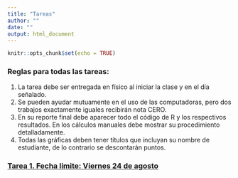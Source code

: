 ```yaml
---
title: "Tareas"
author: ""
date: ""
output: html_document
---
```


```r
knitr::opts_chunk$set(echo = TRUE)
```

### Reglas para todas las tareas: 

1. La tarea debe ser entregada en físico al iniciar la clase y en el día señalado.
2. Se pueden ayudar mutuamente en el uso de las computadoras, pero dos trabajos exactamente iguales recibirán nota CERO.
3. En su reporte final debe aparecer todo el código de R y los respectivos resultados. En los cálculos manuales debe mostrar su procedimiento detalladamente.
4. Todas las gráficas deben tener títulos que incluyan su nombre de estudiante, de lo contrario se descontarán puntos.

### [Tarea 1. Fecha limite: Viernes 24 de agosto](https://didier-murillo.netlify.com/t1)
